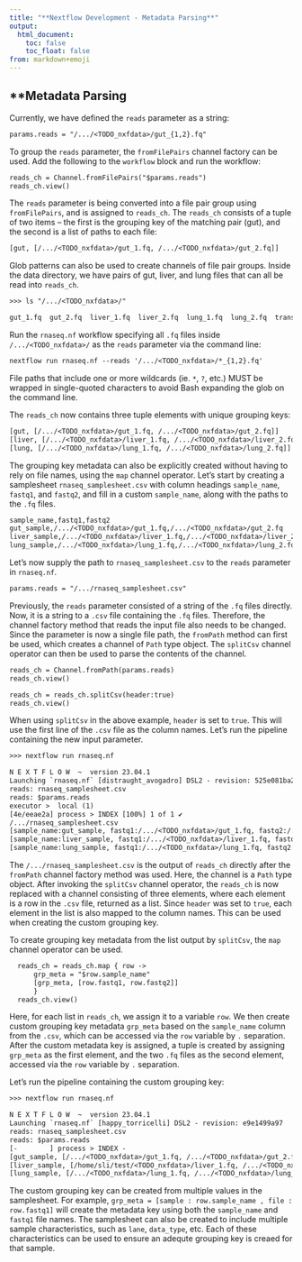 ```yaml
---
title: "**Nextflow Development - Metadata Parsing**"
output:
  html_document:
    toc: false
    toc_float: false
from: markdown+emoji
---
```


## **Metadata Parsing


Currently, we have defined the `reads` parameter as a string:

```default
params.reads = "/.../<TODO_nxfdata>/gut_{1,2}.fq"
```

To group the `reads` parameter, the `fromFilePairs` channel factory can be used. Add the following to the `workflow` block and run the workflow:

```default
reads_ch = Channel.fromFilePairs("$params.reads")
reads_ch.view()
```

The `reads` parameter is being converted into a file pair group using `fromFilePairs`, and is assigned to `reads_ch`. The `reads_ch` consists of a tuple of two items -- the first is the grouping key of the matching pair (gut), and the second is a list of paths to each file:

```default
[gut, [/.../<TODO_nxfdata>/gut_1.fq, /.../<TODO_nxfdata>/gut_2.fq]]
```

Glob patterns can also be used to create channels of file pair groups. Inside the data directory, we have pairs of gut, liver, and lung files that can all be read into `reads_ch`. 

```default
>>> ls "/.../<TODO_nxfdata>/"

gut_1.fq  gut_2.fq  liver_1.fq  liver_2.fq  lung_1.fq  lung_2.fq  transcriptome.fa
```

Run the `rnaseq.nf` workflow specifying all `.fq` files inside `/.../<TODO_nxfdata>/` as the `reads` parameter via the command line:

```default
nextflow run rnaseq.nf --reads '/.../<TODO_nxfdata>/*_{1,2}.fq'
```
File paths that include one or more wildcards (ie. `*`, `?`, etc.) MUST be wrapped in single-quoted characters to avoid Bash expanding the glob on the command line. 

The `reads_ch` now contains three tuple elements with unique grouping keys:

```default
[gut, [/.../<TODO_nxfdata>/gut_1.fq, /.../<TODO_nxfdata>/gut_2.fq]]
[liver, [/.../<TODO_nxfdata>/liver_1.fq, /.../<TODO_nxfdata>/liver_2.fq]]
[lung, [/.../<TODO_nxfdata>/lung_1.fq, /.../<TODO_nxfdata>/lung_2.fq]]
```

The grouping key metadata can also be explicitly created without having to rely on file names, using the `map` channel operator. Let's start by creating a samplesheet `rnaseq_samplesheet.csv` with column headings `sample_name`, `fastq1`, and `fastq2`, and fill in a custom `sample_name`, along with the paths to the `.fq` files.

```default
sample_name,fastq1,fastq2
gut_sample,/.../<TODO_nxfdata>/gut_1.fq,/.../<TODO_nxfdata>/gut_2.fq
liver_sample,/.../<TODO_nxfdata>/liver_1.fq,/.../<TODO_nxfdata>/liver_2.fq
lung_sample,/.../<TODO_nxfdata>/lung_1.fq,/.../<TODO_nxfdata>/lung_2.fq
```

Let's now supply the path to `rnaseq_samplesheet.csv` to the `reads` parameter in `rnaseq.nf`. 

```default
params.reads = "/.../rnaseq_samplesheet.csv"
```

Previously, the `reads` parameter consisted of a string of the `.fq` files directly. Now, it is a string to a `.csv` file containing the `.fq` files. Therefore, the channel factory method that reads the input file also needs to be changed. Since the parameter is now a single file path, the `fromPath` method can first be used, which creates a channel of `Path` type object. The `splitCsv` channel operator can then be used to parse the contents of the channel. 

```default
reads_ch = Channel.fromPath(params.reads)
reads_ch.view()

reads_ch = reads_ch.splitCsv(header:true)
reads_ch.view()
```

When using `splitCsv` in the above example, `header` is set to `true`. This will use the first line of the `.csv` file as the column names. Let's run the pipeline containing the new input parameter.

```default
>>> nextflow run rnaseq.nf

N E X T F L O W  ~  version 23.04.1
Launching `rnaseq.nf` [distraught_avogadro] DSL2 - revision: 525e081ba2
reads: rnaseq_samplesheet.csv
reads: $params.reads
executor >  local (1)
[4e/eeae2a] process > INDEX [100%] 1 of 1 ✔
/.../rnaseq_samplesheet.csv
[sample_name:gut_sample, fastq1:/.../<TODO_nxfdata>/gut_1.fq, fastq2:/.../<TODO_nxfdata>/gut_2.fq]
[sample_name:liver_sample, fastq1:/.../<TODO_nxfdata>/liver_1.fq, fastq2:/.../<TODO_nxfdata>/liver_2.f]
[sample_name:lung_sample, fastq1:/.../<TODO_nxfdata>/lung_1.fq, fastq2:/.../<TODO_nxfdata>/lung_2.fq]

```

The `/.../rnaseq_samplesheet.csv` is the output of `reads_ch` directly after the `fromPath` channel factory method was used. Here, the channel is a `Path` type object. After invoking the `splitCsv` channel operator, the `reads_ch` is now replaced with a channel consisting of three elements, where each element is a row in the `.csv` file, returned as a list. Since `header` was set to `true`, each element in the list is also mapped to the column names. This can be used when creating the custom grouping key. 

To create grouping key metadata from the list output by `splitCsv`, the `map` channel operator can be used.

```default
  reads_ch = reads_ch.map { row -> 
      grp_meta = "$row.sample_name"
      [grp_meta, [row.fastq1, row.fastq2]]
      }
  reads_ch.view()
```
Here, for each list in `reads_ch`, we assign it to a variable `row`. We then create custom grouping key metadata `grp_meta` based on the `sample_name` column from the `.csv`, which can be accessed via the `row` variable by `.` separation. After the custom metadata key is assigned, a tuple is created by assigning `grp_meta` as the first element, and the two `.fq` files as the second element, accessed via the `row` variable by `.` separation.


Let's run the pipeline containing the custom grouping key: 

```default
>>> nextflow run rnaseq.nf

N E X T F L O W  ~  version 23.04.1
Launching `rnaseq.nf` [happy_torricelli] DSL2 - revision: e9e1499a97
reads: rnaseq_samplesheet.csv
reads: $params.reads
[-        ] process > INDEX -
[gut_sample, [/.../<TODO_nxfdata>/gut_1.fq, /.../<TODO_nxfdata>/gut_2.fq]]
[liver_sample, [/home/sli/test/<TODO_nxfdata>/liver_1.fq, /.../<TODO_nxfdata>/liver_2.fq]]
[lung_sample, [/.../<TODO_nxfdata>/lung_1.fq, /.../<TODO_nxfdata>/lung_2.fq]]
```

The custom grouping key can be created from multiple values in the samplesheet. For example, `grp_meta = [sample : row.sample_name , file : row.fastq1]` will create the metadata key using both the `sample_name` and `fastq1` file names. The samplesheet can also be created to include multiple sample characteristics, such as `lane`, `data_type`, etc. Each of these characteristics can be used to ensure an adequte grouping key is creaed for that sample. 

